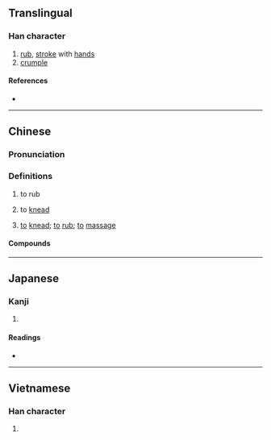 {{character info/new}}
==Translingual==

===Han character===
{{Han char|rn=64|rad=手|as=07|sn=10|four=52047|canj=QBV|ids=⿰扌妥}}

# [[rub]], [[stroke]] with [[hand]]s
# [[crumple]]

====References====
* {{Han ref|kx=0432.070|dkj=12109|dj=0781.150|hdz=31886.010|uh=633C|ud=25404|bh=D1BD|bd=53693}}

----

==Chinese==
{{zh-forms}}

===Pronunciation===
{{zh-pron
|m=ruó,ruá
|m-s=rua2
|c=no4
|h=pfs=nò
|cat=v
}}

===Definitions===
{{zh-hanzi}}

# to rub
# {{lb|zh|Sichuan}} to [[knead]]
# {{lb|zh|Hakka}} [[to]] [[knead]]; [[to]] [[rub]]; [[to]] [[massage]]

====Compounds====
{{zh-der|挼挲|挼搓}}

----

==Japanese==

===Kanji===
{{ja-kanji|grade=|rs=手07}}

# {{rfdef|ja|sort=手07}}

====Readings====
* {{ja-readings|on=[[だ]] (da), [[な]] (na), [[だい]] (dai), [[ない]] (nai)|kun=[[おとす]] (otosu)}}

----

==Vietnamese==

===Han character===
{{vi-hantu|[[noa]], [[nỗi]]|rs=手07}}

# {{rfdef|vi|sort=手07}}